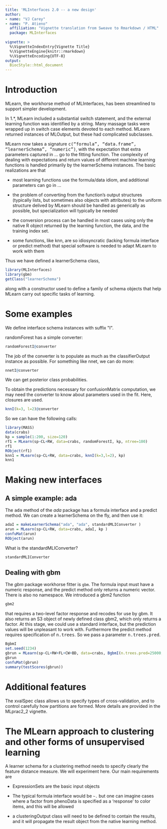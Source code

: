 ```yaml
---
title: 'MLInterfaces 2.0 -- a new design'
author:
- name: "VJ Carey"
- name: "P. Atieno"
  affiliation: "Vignette translation from Sweave to Rmarkdown / HTML"
  package: MLInterfaces
  
vignette: >
  %\VignetteIndexEntry{Vignette Title}
  %\VignetteEngine{knitr::rmarkdown}
  %\VignetteEncoding{UTF-8}
output:
  BiocStyle::html_document
---
```



Introduction
============

MLearn, the workhorse method of MLInterfaces, has been streamlined to
support simpler development.

In 1.\*, MLearn included a substantial switch statement, and the
external learning function was identified by a string. Many massage
tasks were wrapped up in switch case elements devoted to each method.
MLearn returned instances of MLOutput, but these had complicated
subclasses.

MLearn now takes a signature <tt>c("formula", "data.frame", "learnerSchema", "numeric")</tt>, with the
expectation that extra parameters captured in \... go to the fitting
function. The complexity of dealing with expectations and return values
of different machine learning functions is handled primarily by the
learnerSchema instances. The basic realizations are that

-   most learning functions use the formula/data idiom, and additional
    parameters can go in \...

-   the problem of converting from the function's output structures
    (typically lists, but sometimes also objects with attributes) to the
    uniform structure delived by MLearn should be handled as generically
    as possible, but specialization will typically be needed

-   the conversion process can be handled in most cases using only the
    native R object returned by the learning function, the data, and the
    training index set.

-   some functions, like knn, are so idiosyncratic (lacking formula
    interface or predict method) that special software is needed to
    adapt MLearn to work with them

Thus we have defined a learnerSchema class, 

```r
library(MLInterfaces) 
library(gbm)
getClass("learnerSchema") 
``` 
along
with a constructor used to define a family of schema objects that help
MLearn carry out specific tasks of learning.

Some examples
=============

We define interface schema instances with suffix \"I\".

randomForest has a simple converter: 

```r
randomForestI@converter
```

The job of the converter is to populate as much as the classifierOutput
instance as possible. For something like nnet, we can do more:

```r
nnetI@converter 
```
We can get posterior class
probabilities.

To obtain the predictions necessary for confusionMatrix computation, we
may need the converter to know about parameters used in the fit. Here,
closures are used.

```r
knnI(k=3, l=2)@converter
```

So we can have the following calls: 

```r
library(MASS)
data(crabs)
kp = sample(1:200, size=120)
rf1 = MLearn(sp~CL+RW, data=crabs, randomForestI, kp, ntree=100)
rf1
RObject(rf1)
knn1 = MLearn(sp~CL+RW, data=crabs, knnI(k=3,l=2), kp)
knn1
```

Making new interfaces
=====================

A simple example: ada
---------------------

The <tt>ada</tt> method of the *ada* package has a formula interface and a
predict method. We can create a learnerSchema on the fly, and then use
it:

```r
adaI = makeLearnerSchema("ada", "ada", standardMLIConverter )
arun = MLearn(sp~CL+RW, data=crabs, adaI, kp )
confuMat(arun)
RObject(arun)
```
What is the standardMLIConverter? 

```r
standardMLIConverter
```
Dealing with gbm
----------------

The *gbm* package workhorse fitter is `gbm`. The formula input must have
a numeric response, and the predict method only returns a numeric
vector. There is also no namespace. We introduced a gbm2 function

```r
gbm2
```
that requires a two-level factor response and
recodes for use by gbm. It also returns an S3 object of newly defined
class gbm2, which only returns a factor. At this stage, we could use a
standard interface, but the prediction values will be unpleasant to work
with. Furthermore the predict method requires specification of
<tt>n.trees</tt>. So we pass a parameter <tt>n.trees.pred</tt>.

```r
BgbmI
set.seed(1234)
gbrun = MLearn(sp~CL+RW+FL+CW+BD, data=crabs, BgbmI(n.trees.pred=25000,thresh=.5), kp, n.trees=25000, distribution="bernoulli", verbose=FALSE )
gbrun
confuMat(gbrun)
summary(testScores(gbrun))
```

Additional features
===================

The xvalSpec class allows us to specify types of cross-validation, and
to control carefully how partitions are formed. More details are
provided in the MLprac2\_2 vignette.

The MLearn approach to clustering and other forms of unsupervised learning
==========================================================================

A learner schema for a clustering method needs to specify clearly the
feature distance measure. We will experiment here. Our main requirements
are

-   ExpressionSets are the basic input objects

-   The typical formula interface would be `~.` but one can imagine
    cases where a factor from phenoData is specified as a 'response' to
    color items, and this will be allowed

-   a clusteringOutput class will need to be defined to contain the
    results, and it will propagate the result object from the native
    learning method.
